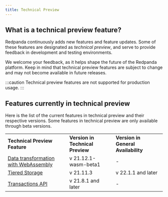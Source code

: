 ```yaml
---
title: Technical Preview
---
```


## What is a technical preview feature?

Redpanda continuously adds new features and feature updates. Some of these features are designated as _technical preview_, and serve to provide feedback in development and testing environments. 

We welcome your feedback, as it helps shape the future of the Redpanda platform. Keep in mind that technical preview features are subject to change and may not become available in future releases.

:::caution
Technical preview features are not supported for production usage.
:::


## Features currently in technical preview

Here is the list of the current features in technical preview and their respective versions. Some features in technical preview are only available through beta versions. 


<table >
  <tr>
   <td><strong> Technical Preview Feature </strong>
   </td>
   <td><strong> Version in Technical Preview </strong>
   </td>
   <td><strong> Version in General Availability </strong>
   </td>
  </tr>
  <tr>
   <td><a target="_self" href="https://docs.redpanda.com/docs/data-management/data-transform/">Data transformation with WebAssembly</a>
   </td>
   <td> v 21.12.1-wasm-beta1
   </td>
   <td> -
   </td>
  </tr>
  <tr>
   <td><a target="_self" href="https://docs.redpanda.com/docs/data-management/tiered-storage/">Tiered Storage</a>
   </td>
   <td>v 21.11.3
   </td>
   <td>v 22.1.1 and later
   </td>
  </tr>
  <tr>
   <td><a target="_self" href="https://docs.redpanda.com/docs/reference/faq/#is-redpanda-fully-kafka-api-compatible">Transactions API</a> 
   </td>
   <td>v 21.8.1 and later
   </td>
   <td> -
   </td>
  </tr>
</table>

